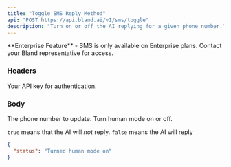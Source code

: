 ```yaml
---
title: "Toggle SMS Reply Method"
api: "POST https://api.bland.ai/v1/sms/toggle"
description: "Turn on or off the AI replying for a given phone number."
---
```


<Info>
  **Enterprise Feature** - SMS is only available on Enterprise plans. Contact your Bland representative for access.
</Info>

### Headers

<ParamField header="authorization" type="string" required>
  Your API key for authentication.
</ParamField>

### Body

<ParamField body="phone_number" type="string">
The phone number to update.
</ParamField>

<ParamField body="on" type="boolean">
Turn human mode on or off. 

`true` means that the AI will *not* reply. 
`false` means the AI will reply
</ParamField>

<ResponseExample>

```json Response
{
  "status": "Turned human mode on"
}
```

</ResponseExample>









